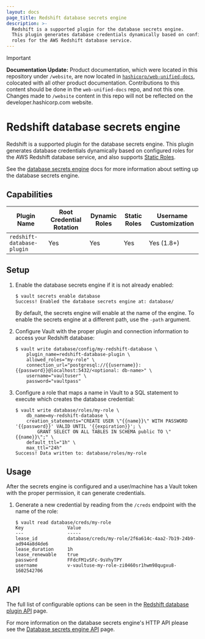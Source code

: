 ```yaml
---
layout: docs
page_title: Redshift database secrets engine
description: >-
  Redshift is a supported plugin for the database secrets engine.
  This plugin generates database credentials dynamically based on configured
  roles for the AWS Redshift database service.
---
```


> [!IMPORTANT]  
> **Documentation Update:** Product documentation, which were located in this repository under `/website`, are now located in [`hashicorp/web-unified-docs`](https://github.com/hashicorp/web-unified-docs), colocated with all other product documentation. Contributions to this content should be done in the `web-unified-docs` repo, and not this one. Changes made to `/website` content in this repo will not be reflected on the developer.hashicorp.com website.

# Redshift database secrets engine

Redshift is a supported plugin for the database secrets engine. This
plugin generates database credentials dynamically based on configured roles for
the AWS Redshift database service, and also supports [Static
Roles](/vault/docs/secrets/databases#static-roles).

See the [database secrets engine](/vault/docs/secrets/databases) docs for
more information about setting up the database secrets engine.

## Capabilities

| Plugin Name                | Root Credential Rotation | Dynamic Roles | Static Roles | Username Customization |
| -------------------------- | ------------------------ | ------------- | ------------ | ---------------------- |
| `redshift-database-plugin` | Yes                      | Yes           | Yes          | Yes (1.8+)             |

## Setup

1.  Enable the database secrets engine if it is not already enabled:

    ```text
    $ vault secrets enable database
    Success! Enabled the database secrets engine at: database/
    ```

    By default, the secrets engine will enable at the name of the engine. To
    enable the secrets engine at a different path, use the `-path` argument.

1.  Configure Vault with the proper plugin and connection information to access your Redshift database:

    ```text
    $ vault write database/config/my-redshift-database \
        plugin_name=redshift-database-plugin \
        allowed_roles="my-role" \
        connection_url="postgresql://{{username}}:{{password}}@localhost:5432/<optional: db-name>" \
        username="vaultuser" \
        password="vaultpass"
    ```

1.  Configure a role that maps a name in Vault to a SQL statement to execute which
    creates the database credential:

    ```text
    $ vault write database/roles/my-role \
        db_name=my-redshift-database \
        creation_statements="CREATE USER \"{{name}}\" WITH PASSWORD '{{password}}' VALID UNTIL '{{expiration}}'; \
            GRANT SELECT ON ALL TABLES IN SCHEMA public TO \"{{name}}\";" \
        default_ttl="1h" \
        max_ttl="24h"
    Success! Data written to: database/roles/my-role
    ```

## Usage

After the secrets engine is configured and a user/machine has a Vault token with
the proper permission, it can generate credentials.

1.  Generate a new credential by reading from the `/creds` endpoint with the name
    of the role:

    ```text
    $ vault read database/creds/my-role
    Key                Value
    ---                -----
    lease_id           database/creds/my-role/2f6a614c-4aa2-7b19-24b9-ad944a8d4de6
    lease_duration     1h
    lease_renewable    true
    password           FFdcFM1vSFc-9sVhyTPY
    username           v-vaultuse-my-role-zi0460sr1hwm98qugxu8-1602542706
    ```

## API

The full list of configurable options can be seen in the [Redshift database
plugin API](/vault/api-docs/secret/databases/redshift) page.

For more information on the database secrets engine's HTTP API please see the
[Database secrets engine API](/vault/api-docs/secret/databases) page.
